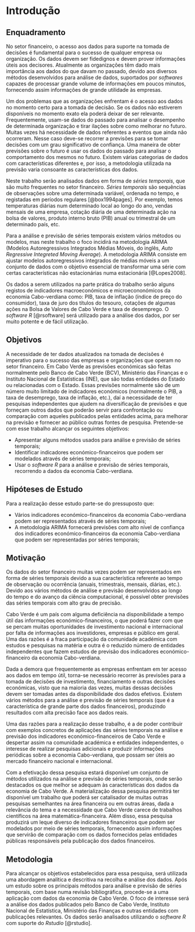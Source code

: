 # Introdução

## Enquadramento

\justify 
No setor financeiro, o acesso aos dados para suporte na tomada de decisões é fundamental para o sucesso de qualquer empresa ou organização. Os dados devem ser fidedignos e devem prover informações úteis aos decisores. Atualmente as organizações têm dado mais importância aos dados do que davam no passado, devido aos diversos métodos desenvolvidos para análise de dados, suportados por *softwares* capazes de processar grande volume de informações em poucos minutos, fornecendo assim informações de grande utilidade às empresas.

Um dos problemas que as organizações enfrentam é o acesso aos dados no momento certo para a tomada de decisão. Se os dados não estiverem disponíveis no momento exato ela poderá deixar de ser relevante. Frequentemente, usam-se dados do passado para analisar o desempenho de determinada organização e tirar ilações sobre como melhorar no futuro. Muitas vezes há necessidade de dados referentes a eventos que ainda não ocorreram. Nesse caso deve-se recorrer a previsões para se tomar decisões com um grau significativo de confiança. Uma maneira de obter previsões sobre o futuro é usar os dados do passado para analisar o  comportamento dos mesmos no futuro. Existem várias categorias de dados com características diferentes e, por isso, a metodologia utilizada na previsão varia consoante as características dos dados.

Neste trabalho serão analisados dados em forma de *séries temporais*, que são muito frequentes no setor financeiro. *Séries temporais* são sequências de observações sobre uma determinada variável, ordenada no tempo, e registadas em períodos regulares [@box1994pages]. Por exemplo, temos temperaturas diárias num determinado local ao longo do ano, vendas mensais de uma empresa, cotação diária de uma determinada ação na bolsa de valores, produto interno bruto (PIB) anual ou trimestral de um determinado país, etc.

Para a análise e previsão de séries temporais existem vários métodos ou modelos, mas neste trabalho o foco incidirá na metodologia ARIMA (Modelos Autoregressivos Integrados Médias Móveis, do inglês, *Auto Regressive Integreted Moving Average*). A metodologia ARIMA consiste em ajustar modelos autoregressivos integrados de médias móveis a um conjunto de dados com o objetivo essencial de transformar uma série com certas características não estacionárias numa estacionária [@Lopes2008].

Os dados a serem utilizados na parte prática do trabalho serão alguns registos de indicadores macroeconómicos e microecononómicos da economia Cabo-verdiana como: PIB, taxa de inflação (índice de preço do consumidor), taxa de juro dos títulos do tesouro, cotações de algumas ações na Bolsa de Valores de Cabo Verde e  taxa de desemprego. O *software R* [@rsoftware] será utilizado para a análise dos dados, por ser muito potente e de fácil utilização.

## Objetivos

A necessidade de ter dados atualizados na tomada de decisões é imperativo para o sucesso  das empresas e organizações que operam no setor financeiro. Em Cabo Verde as previsões económicas são feitas normalmente pelo Banco de Cabo Verde (BCV), Ministério das Finanças e o Instituto Nacional de Estatísticas (INE), que são todas entidades do Estado ou relacionadas com o Estado. Essas previsões normalmente são de um número muito limitado de indicadores económicos (normalmente o PIB, a taxa de desemprego, taxa de inflação, etc.), daí a necessidade de ter pesquisas independentes que ajudem na diversificação de previsões e que forneçam outros dados que poderão servir para confrontação ou comparação com aqueles publicados pelas entidades acima, para melhorar na previsão e fornecer ao público outras fontes de pesquisa. Pretende-se com esse trabalho alcançar os seguintes objetivos:

  * Apresentar alguns métodos usados para análise e previsão de séries temporais;
  * Identificar indicadores económico-financeiros que podem ser modelados através de séries temporais;
  * Usar o *software R* para a análise e previsão de séries temporais, recorrendo  a dados da economia Cabo-verdiana.


## Hipóteses de Estudo

Para a realização desse estudo parte-se do pressuposto que:

  * Vários indicadores económico-financeiros da economia Cabo-verdiana podem ser representados através de séries temporais;
  * A metodologia ARIMA fornecerá previsões com alto nível de confiança dos indicadores económico-financeiros da economia Cabo-verdiana que podem ser  representadas por séries temporais;
  
## Motivação

Os dados do setor financeiro muitas vezes podem ser representados em forma de séries temporais devido a sua característica referente ao tempo de observação ou ocorrência (anuais, trimestrais, mensais, diárias, etc.). Devido aos vários métodos de análise e previsão desenvolvidos ao longo do tempo e do avanço da ciência computacional, é possível obter previsões das séries temporais com alto grau de precisão.

Cabo Verde é um país com alguma deficiência na disponibilidade a tempo útil das informações económico-financeiros, o que poderá fazer com que se percam muitas oportunidades de investimento nacional e internacional por falta de informações aos investidores, empresas e público em geral. Uma das razões é a fraca participação da comunidade académica com estudos e pesquisas na matéria e outra é o reduzido número de entidades independentes que fazem estudos de previsão dos indicadores económico-financeiro da economia Cabo-verdiana.

Dada a demora que frequentemente as empresas enfrentam em ter acesso aos dados em tempo útil, torna-se necessário recorrer às previsões para a tomada de decisões de investimento, financiamento e outras decisões económicas, visto que na maioria das vezes, muitas dessas decisões devem ser tomadas antes da disponibilidade dos dados efetivos. Existem vários métodos para a análise e previsão de séries temporais (que é a característica de grande parte dos dados financeiros), produzindo resultados com alta  precisão face aos dados reais.

Uma das razões para a realização desse trabalho, é a de poder contribuir com exemplos concretos de aplicações das séries temporais na análise e previsão dos indicadores económico-financeiros de Cabo Verde e despertar assim na comunidade académica e entidades independentes, o interesse de realizar pesquisas adicionais e produzir informações periódicas sobre a economia Cabo-verdiana,  que possam ser úteis ao mercado financeiro nacional e internacional.

Com a efetivação dessa pesquisa estará disponível um conjunto de métodos utilizados na análise e previsão de séries temporais, onde serão destacados os que melhor se adequam às características dos dados da economia de Cabo Verde. A materialização dessa pesquisa permitirá ter disponível um trabalho que poderá ser catalisador de muitas outras pesquisas semelhantes na área financeira ou em outras áreas, dada a relevância do tema e a necessidade que Cabo Verde carece de trabalhos científicos na área matemática-financeira. Além disso, essa pesquisa produzirá um leque diverso de indicadores financeiros que podem ser modelados por meio de séries temporais, fornecendo assim informações que servirão de comparação com os dados fornecidos pelas entidades públicas responsáveis pela publicação dos dados financeiros.


## Metodologia

Para alcançar os objetivos estabelecidos para essa pesquisa, será utilizada uma abordagem analítica e descritiva na recolha e análise dos dados. Após um estudo sobre os principais métodos para análise e previsão de séries temporais, com base numa revisão bibliográfica, procede-se a uma aplicação com dados da economia de Cabo Verde. O foco de interesse será a análise dos dados publicados pelo Banco de Cabo Verde, Instituto Nacional de Estatística, Ministério das Finanças e outras entidades com publicações relevantes. Os dados serão analisados utilizando o *software R* com suporte do *Rstudio* [@rstudio].
